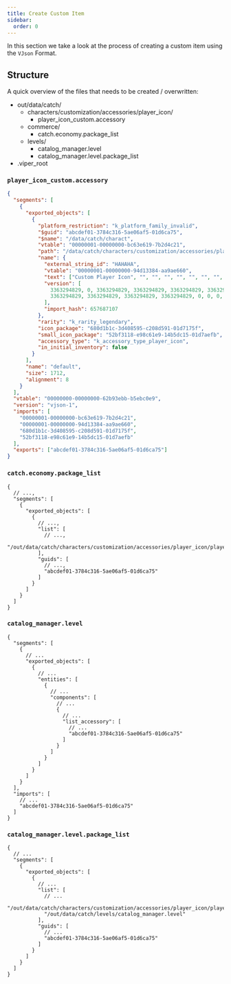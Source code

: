 ```yaml
---
title: Create Custom Item
sidebar:
  order: 0
---
```




<InternalsWarningAside />
<WorkInProgressAside />

In this section we take a look at the process of creating a custom item using the <Link href='internals-deep-dive/reference/vjson/overview'>`VJson`</Link> Format.

## Structure

A quick overview of the files that needs to be created / overwritten:

<FileTree>

- out/data/catch/
  - characters/customization/accessories/player_icon/
    - <Link href='internals-deep-dive/reference/vjson/accessory'>player_icon_custom.accessory</Link>
  - commerce/
    - <Link href='internals-deep-dive/reference/vjson/package-list'>catch.economy.package_list</Link>
  - levels/
    - <Link href='internals-deep-dive/reference/vjson/level'>catalog_manager.level</Link>
    - <Link href='internals-deep-dive/reference/vjson/package-list'>catalog_manager.level.package_list</Link>
- .viper_root

</FileTree>

### **`player_icon_custom.accessory`**

```json
{
  "segments": [
    {
      "exported_objects": [
        {
          "platform_restriction": "k_platform_family_invalid",
          "$guid": "abcdef01-3784c316-5ae06af5-01d6ca75",
          "$name": "/data/catch/charact",
          "vtable": "00000001-00000000-bc63e619-7b2d4c21",
          "path": "/data/catch/characters/customization/accessories/player_icon/player_icon_custom.accessory",
          "name": {
            "external_string_id": "HAHAHA",
            "vtable": "00000001-00000000-94d13384-aa9ae660",
            "text": ["Custom Player Icon", "", "", "", "", "", "", "", "", "", "", "", "", "", "", "", "", ""],
            "version": [
              3363294829, 0, 3363294829, 3363294829, 3363294829, 3363294829, 3363294829, 0, 3363294829, 3363294829,
              3363294829, 3363294829, 3363294829, 3363294829, 0, 0, 0, 3363294829
            ],
            "import_hash": 657687107
          },
          "rarity": "k_rarity_legendary",
          "icon_package": "680d1b1c-3d408595-c208d591-01d7175f",
          "small_icon_package": "52bf3118-e98c61e9-14b5dc15-01d7aefb",
          "accessory_type": "k_accessory_type_player_icon",
          "in_initial_inventory": false
        }
      ],
      "name": "default",
      "size": 1712,
      "alignment": 8
    }
  ],
  "vtable": "00000000-00000000-62b93ebb-b5ebc0e9",
  "version": "vjson-1",
  "imports": [
    "00000001-00000000-bc63e619-7b2d4c21",
    "00000001-00000000-94d13384-aa9ae660",
    "680d1b1c-3d408595-c208d591-01d7175f",
    "52bf3118-e98c61e9-14b5dc15-01d7aefb"
  ],
  "exports": ["abcdef01-3784c316-5ae06af5-01d6ca75"]
}
```

### `catch.economy.package_list`

```jsonc
{
  // ...,
  "segments": [
    {
      "exported_objects": [
        {
          // ...,
          "list": [
            // ...,
            "/out/data/catch/characters/customization/accessories/player_icon/player_icon_custom.accessory"
          ],
          "guids": [
            // ...,
            "abcdef01-3784c316-5ae06af5-01d6ca75"
          ]
        }
      ]
    }
  ]
}
```

### `catalog_manager.level`

```jsonc
{
  "segments": [
    {
      // ...
      "exported_objects": [
        {
          // ...
          "entities": [
            {
              // ...
              "components": [
                // ...
                {
                  // ...
                  "list_accessory": [
                    // ...
                    "abcdef01-3784c316-5ae06af5-01d6ca75"
                  ]
                }
              ]
            }
          ]
        }
      ]
    }
  ],
  "imports": [
    // ...
    "abcdef01-3784c316-5ae06af5-01d6ca75"
  ]
}
```

### `catalog_manager.level.package_list`

```jsonc
{
  // ...
  "segments": [
    {
      "exported_objects": [
        {
          // ...
          "list": [
            // ...
            "/out/data/catch/characters/customization/accessories/player_icon/player_icon_custom.accessory",
            "/out/data/catch/levels/catalog_manager.level"
          ],
          "guids": [
            // ...
            "abcdef01-3784c316-5ae06af5-01d6ca75"
          ]
        }
      ]
    }
  ]
}
```
